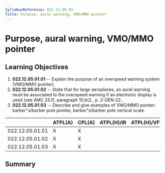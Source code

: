 ```yaml
---
SyllabusReference: 022.12.05.01
Title: Purpose, aural warning, VMO/MMO pointer
---
```


# Purpose, aural warning, VMO/MMO pointer

## Learning Objectives

1.  **022.12.05.01.01** -- Explain the purpose of an overspeed warning system
    (VMO/MMO pointer).
2.  **022.12.05.01.02** -- State that for large aeroplanes, an aural warning
    must be associated to the overspeed warning if an electronic display is used
    (see AMC 25.11, paragraph 10.b(2., p. 2-GEN-22..
3.  **022.12.05.01.03** -- Describe and give examples of VMO/MMO pointer:
    barber"s/barber pole pointer, barber"s/barber pole vertical scale.

|                 | ATPL(A) | CPL(A) | ATPL(H)/IR | ATPL(H)/VFR | CPL(H) | IR  | CBIR(A) |
| --------------- | ------- | ------ | ---------- | ----------- | ------ | --- | ------- |
| 022.12.05.01.01 | X       | X      |            |             |        |     |         |
| 022.12.05.01.02 | X       | X      |            |             |        |     |         |
| 022.12.05.01.03 | X       | X      |            |             |        |     |         |

## Summary
